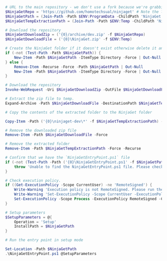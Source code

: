 ```powershell
# URL to the main repository - we don't use a fork because we're grabbing the dev branch.
$NinjaGetRepo = 'https://github.com/homotechsual/ninjaget' # Note the lack of trailing `/` please.
$NinjaGetPath = (Join-Path -Path $ENV:ProgramData -ChildPath 'NinjaGet')
$NinjaGetTempExtractionPath = (Join-Path -Path $ENV:Temp -ChildPath 'NinjaGet')

# Download the repository
$NinjaGetDownloadZip = ('{0}/archive/dev.zip' -f $NinjaGetRepo)
$NinjaGetDownloadFile = ('{0}\NinjaGet.zip' -f $ENV:Temp)

# Create the NinjaGet folder if it doesn't exist otherwise delete it and recreate it - because we're in dev and we want a clean slate.
if (-not (Test-Path -Path $NinjaGetPath)) {
    New-Item -Path $NinjaGetPath -ItemType Directory -Force | Out-Null
} else {
    Remove-Item -Recurse -Force -Path $NinjaGetPath | Out-Null
    New-Item -Path $NinjaGetPath -ItemType Directory -Force | Out-Null
}

# Download the repository
Invoke-WebRequest -Uri $NinjaGetDownloadZip -OutFile $NinjaGetDownloadFile

# Extract the zip file to temp.
Expand-Archive -Path $NinjaGetDownloadFile -DestinationPath $NinjaGetTempExtractionPath -Force

# Copy the contents of the extracted folder to the NinjaGet folder

Copy-Item -Path ('{0}\ninjaget-dev\*' -f $NinjaGetTempExtractionPath) -Destination $NinjaGetPath -Force -Verbose -Recurse

# Remove the downloaded zip file
Remove-Item -Path $NinjaGetDownloadFile -Force

# Remove the extracted folder
Remove-Item -Path $NinjaGetTempExtractionPath -Force -Recurse

# Confirm that we have the `NinjaGetEntryPoint.ps1` file
if (-not (Test-Path -Path ('{0}\NinjaGetEntryPoint.ps1' -f $NinjaGetPath))) {
    throw 'Unable to find the NinjaGetEntryPoint.ps1 file. Please check the installation.'
}

# Check execution policy.
if ((Get-ExecutionPolicy -Scope CurrentUser) -ne 'RemoteSigned') {
    Write-Warning 'Execution policy is not RemoteSigned. Please run the following command to set it permanently, overriding for this process:'
    Write-Warning 'Set-ExecutionPolicy -Scope CurrentUser -ExecutionPolicy RemoteSigned'
    Set-ExecutionPolicy -Scope Process -ExecutionPolicy RemoteSigned -Confirm:$false
}

# Setup parameters
$SetupParameters = @{
    Operation = 'Setup'
    InstallPath = $NinjaGetPath
}

# Run the entry point in setup mode

Set-Location -Path $NinjaGetPath
.\NinjaGetEntryPoint.ps1 @SetupParameters
```